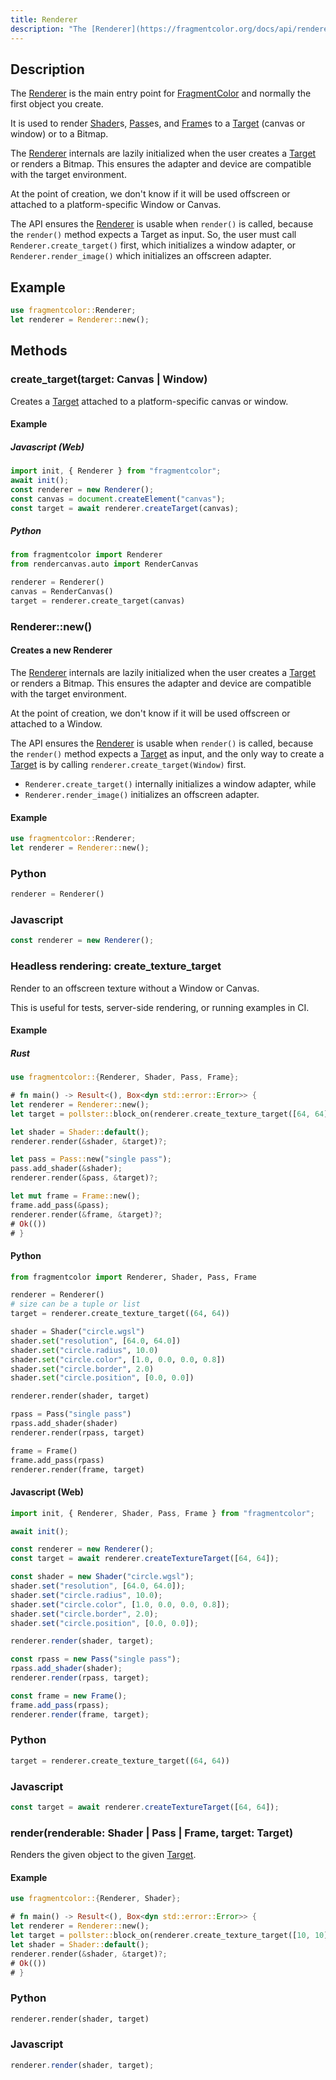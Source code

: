 ```yaml
---
title: Renderer
description: "The [Renderer](https://fragmentcolor.org/docs/api/renderer) is the main entry point for [FragmentColor](https://fragmentcolor.org) and normally the first object you create."
---
```


## Description

The [Renderer](https://fragmentcolor.org/docs/api/renderer) is the main entry point for
[FragmentColor](https://fragmentcolor.org) and normally the first object you create.

It is used to render
[Shader](https://fragmentcolor.org/docs/api/shader)s,
[Pass](https://fragmentcolor.org/docs/api/pass)es, and
[Frame](https://fragmentcolor.org/docs/api/frame)s
to a [Target](https://fragmentcolor.org/docs/api/target) (canvas or window) or to a Bitmap.

The [Renderer](https://fragmentcolor.org/docs/api/renderer) internals are lazily initialized
when the user creates a [Target](https://fragmentcolor.org/docs/api/target) or renders a Bitmap.
This ensures the adapter and device are compatible with the target environment.

At the point of creation, we don't know if it will be used offscreen
or attached to a platform-specific Window or Canvas.

The API ensures the [Renderer](https://fragmentcolor.org/docs/api/renderer) is usable when `render()` is called,
because
the `render()` method expects a Target as input. So, the user must call
`Renderer.create_target()` first, which initializes a window adapter, or
`Renderer.render_image()` which initializes an offscreen adapter.

## Example

```rust
use fragmentcolor::Renderer;
let renderer = Renderer::new();
```

## Methods


### create_target(target: Canvas | Window)

Creates a [Target](https://fragmentcolor.org/docs/api/target) attached to a platform-specific canvas or window.

#### Example

##### Javascript (Web)

```js
import init, { Renderer } from "fragmentcolor";
await init();
const renderer = new Renderer();
const canvas = document.createElement("canvas");
const target = await renderer.createTarget(canvas);
```

##### Python

```python
from fragmentcolor import Renderer
from rendercanvas.auto import RenderCanvas

renderer = Renderer()
canvas = RenderCanvas()
target = renderer.create_target(canvas)
```


### Renderer::new()

#### Creates a new Renderer

The [Renderer](https://fragmentcolor.org/docs/api/renderer) internals are lazily initialized
when the user creates a [Target](https://fragmentcolor.org/docs/api/target) or renders a Bitmap.
This ensures the adapter and device are compatible with the target environment.

At the point of creation, we don't know if it will be used offscreen or attached to a Window.

The API ensures the [Renderer](https://fragmentcolor.org/docs/api/renderer) is usable when `render()` is called,
because the `render()` method expects a [Target](https://fragmentcolor.org/docs/api/target) as input, and
the only way to create a [Target](https://fragmentcolor.org/docs/api/target)
is by calling `renderer.create_target(Window)` first.

- `Renderer.create_target()` internally initializes a window adapter, while
- `Renderer.render_image()` initializes an offscreen adapter.

#### Example

```rust
use fragmentcolor::Renderer;
let renderer = Renderer::new();
```

### Python

```python
renderer = Renderer()
```

### Javascript

```js
const renderer = new Renderer();
```





### Headless rendering: create_texture_target

Render to an offscreen texture without a Window or Canvas.

This is useful for tests, server-side rendering, or running examples in CI.

#### Example

##### Rust

```rust path=null start=null
use fragmentcolor::{Renderer, Shader, Pass, Frame};

# fn main() -> Result<(), Box<dyn std::error::Error>> {
let renderer = Renderer::new();
let target = pollster::block_on(renderer.create_texture_target([64, 64]))?;

let shader = Shader::default();
renderer.render(&shader, &target)?;

let pass = Pass::new("single pass");
pass.add_shader(&shader);
renderer.render(&pass, &target)?;

let mut frame = Frame::new();
frame.add_pass(&pass);
renderer.render(&frame, &target)?;
# Ok(())
# }
```

#### Python

```python path=null start=null
from fragmentcolor import Renderer, Shader, Pass, Frame

renderer = Renderer()
# size can be a tuple or list
target = renderer.create_texture_target((64, 64))

shader = Shader("circle.wgsl")
shader.set("resolution", [64.0, 64.0])
shader.set("circle.radius", 10.0)
shader.set("circle.color", [1.0, 0.0, 0.0, 0.8])
shader.set("circle.border", 2.0)
shader.set("circle.position", [0.0, 0.0])

renderer.render(shader, target)

rpass = Pass("single pass")
rpass.add_shader(shader)
renderer.render(rpass, target)

frame = Frame()
frame.add_pass(rpass)
renderer.render(frame, target)
```

#### Javascript (Web)

```js path=null start=null
import init, { Renderer, Shader, Pass, Frame } from "fragmentcolor";

await init();

const renderer = new Renderer();
const target = await renderer.createTextureTarget([64, 64]);

const shader = new Shader("circle.wgsl");
shader.set("resolution", [64.0, 64.0]);
shader.set("circle.radius", 10.0);
shader.set("circle.color", [1.0, 0.0, 0.0, 0.8]);
shader.set("circle.border", 2.0);
shader.set("circle.position", [0.0, 0.0]);

renderer.render(shader, target);

const rpass = new Pass("single pass");
rpass.add_shader(shader);
renderer.render(rpass, target);

const frame = new Frame();
frame.add_pass(rpass);
renderer.render(frame, target);
```

### Python

```python
target = renderer.create_texture_target((64, 64))
```

### Javascript

```js
const target = await renderer.createTextureTarget([64, 64]);
```
### render(renderable: Shader | Pass | Frame, target: Target)

Renders the given object to the given [Target](https://fragmentcolor.org/docs/api/target).

#### Example

```rust
use fragmentcolor::{Renderer, Shader};

# fn main() -> Result<(), Box<dyn std::error::Error>> {
let renderer = Renderer::new();
let target = pollster::block_on(renderer.create_texture_target([10, 10]))?;
let shader = Shader::default();
renderer.render(&shader, &target)?;
# Ok(())
# }
```

### Python

```python
renderer.render(shader, target)
```

### Javascript

```js
renderer.render(shader, target);
```
